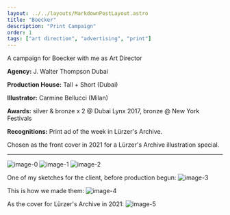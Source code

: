 ```yaml
---
layout: ../../layouts/MarkdownPostLayout.astro
title: "Boecker"
description: "Print Campaign"
order: 1
tags: ["art direction", "advertising", "print"]
---
```


A campaign for Boecker with me as Art Director

**Agency:**
J. Walter Thompson Dubai

**Production House:**
Tall + Short (Dubai)

**Illustrator:**
Carmine Bellucci (Milan)

**Awards:**
silver & bronze x 2 @ Dubai Lynx 2017,
bronze @ New York Festivals

**Recognitions:**
Print ad of the week in Lürzer's Archive.

Chosen as the front cover in 2021 for a Lürzer's Archive illustration special.

---

![image-0](/assets/projects/Boecker/Boecker-0.jpg)
![image-1](/assets/projects/Boecker/Boecker-1.jpg)
![image-2](/assets/projects/Boecker/Boecker-2.jpg)

One of my sketches for the client, before production begun:
![image-3](/assets/projects/Boecker/Boecker-3.jpg)

This is how we made them:
![image-4](/assets/projects/Boecker/Boecker-4.jpg)

As the cover for Lürzer's Archive in 2021:
![image-5](/assets/projects/Boecker/Boecker-5.jpg)
